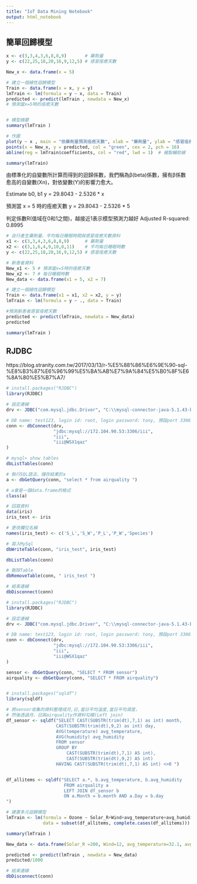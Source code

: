 ```yaml
---
title: "IoT Data Mining Notebook"
output: html_notebook
---
```


## 簡單回歸模型

```r
x <- c(3,3,4,3,6,8,8,9)       # 藥劑量
y <- c(22,25,18,20,16,9,12,5) # 感冒痊癒天數

New_x <- data.frame(x = 5)

# 建立一個線性迴歸模型
Train <- data.frame(x = x, y = y)
lmTrain <- lm(formula = y ~ x, data = Train)
predicted <- predict(lmTrain , newdata = New_x)
# 預測當x=5時的痊癒天數


# 模型摘要
summary(lmTrain )

# 作圖
plot(y ~ x , main = "依藥劑量預測痊癒天數", xlab = "藥劑量", ylab = "感冒痊癒天數")
points(x = New_x, y = predicted, col = "green", cex = 2, pch = 16)
abline(reg = lmTrain$coefficients, col = "red", lwd = 1)  # 繪製輔助線

summary(lmTrain)
```

由標準化的自變數所計算而得到的迴歸係數，我們稱為β(beta)係數，擁有β係數愈高的自變數(Xn)，對依變數(Y)的影響力愈大。

Estimate b0, b1
y = 29.8043 - 2.5326 * x

預測當 x = 5 時的痊癒天數
y = 29.8043 - 2.5326 * 5

判定係數R(值域在0和1之間)，越接近1表示模型預測力越好
Adjusted R-squared:  0.8995

```r
# 自行產生藥劑量、平均每日睡眠時間與感冒痊癒天數資料
x1 <- c(3,3,4,3,6,8,8,9)      # 藥劑量
x2 <- c(3,1,6,4,9,10,8,11)    # 平均每日睡眠時數
y <- c(22,25,18,20,16,9,12,5) # 感冒痊癒天數

# 新患者資料
New_x1 <- 5 # 預測當x=5時的痊癒天數
New_x2 <- 7 # 每日睡眠時數
New_data <- data.frame(x1 = 5, x2 = 7)

# 建立一個線性迴歸模型
Train <- data.frame(x1 = x1, x2 = x2, y = y)
lmTrain <- lm(formula = y ~ ., data = Train)

#預測新患者感冒痊癒天數
predicted <- predict(lmTrain, newdata = New_data)
predicted     

summary(lmTrain )
```


## RJDBC
https://blog.stranity.com.tw/2017/03/13/r-%E5%88%86%E6%9E%90-sql-%E8%B3%87%E6%96%99%E5%BA%AB%E7%9A%84%E5%B0%8F%E6%8A%80%E5%B7%A7/

```r
# install.packages("RJDBC")
library(RJDBC)

# 設定連線
drv <- JDBC("com.mysql.jdbc.Driver", "C:\\mysql-connector-java-5.1.43-bin.jar")

# DB name: test123, login id: root, login password: tony, 預設port 3306
conn <- dbConnect(drv,
                  "jdbc:mysql://172.104.90.53:3306/iii",
                  "iii",
                  "iii@WSX1qaz"
)

# mysql> show tables
dbListTables(conn)

# 執行SQL語法，儲存結果於a
a <- dbGetQuery(conn, "select * from airquality ")

# a會是一個data.frame的格式
class(a)

# 回寫資料
data(iris)
iris_test <- iris

# 更改欄位名稱
names(iris_test) <- c('S_L','S_W','P_L','P_W','Species')

# 寫入MySql
dbWriteTable(conn, "iris_test", iris_test)

dbListTables(conn)

# 刪除Table
dbRemoveTable(conn, " iris_test ")

# 結束連線
dbDisconnect(conn)
```

```r
# install.packages("RJDBC")
library(RJDBC)

# 設定連線
drv <- JDBC("com.mysql.jdbc.Driver", "C:\\mysql-connector-java-5.1.43-bin.jar")

# DB name: test123, login id: root, login password: tony, 預設port 3306
conn <- dbConnect(drv,
                  "jdbc:mysql://172.104.90.53:3306/iii",
                  "iii",
                  "iii@WSX1qaz"
)

sensor <- dbGetQuery(conn, "SELECT * FROM sensor")
airquality <- dbGetQuery(conn, "SELECT * FROM airquality")


# install.packages("sqldf")
library(sqldf)

# 將sensor收集的資料整理成月,日,當日平均溫度,當日平均濕度，
# 然後透過月、日與airquality作資料勾稽(Left join)
df_sensor <- sqldf("SELECT CAST(SUBSTR(trim(dt),7,1) as int) month,
                   CAST(SUBSTR(trim(dt),9,2) as int) day,
                   AVG(temperature) avg_temperature,
                   AVG(humidity) avg_humidity
                   FROM sensor
                   GROUP BY
                       CAST(SUBSTR(trim(dt),7,1) AS int),
                       CAST(SUBSTR(trim(dt),9,2) AS int)
                   HAVING CAST(SUBSTR(trim(dt),7,1) AS int) <>0 ")


df_allitems <- sqldf("SELECT a.*, b.avg_temperature, b.avg_humidity
                      FROM airquality a
                      LEFT JOIN df_sensor b
                      ON a.Month = b.month AND a.Day = b.day
")

# 建置多元迴歸模型
lmTrain <- lm(formula = Ozone ~ Solar_R+Wind+avg_temperature+avg_humidity,
              data = subset(df_allitems, complete.cases(df_allitems))) #排除null

summary(lmTrain )

New_data <- data.frame(Solar_R =200, Wind=12, avg_temperature=32.1, avg_humidity =62.7)

predicted <- predict(lmTrain , newdata = New_data)
predicted/1000

# 結束連線
dbDisconnect(conn)
```






